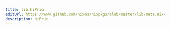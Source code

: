 ```yaml
---
title: lib.hiPrio
editUrl: https://www.github.com/nixos/nixpkgs/blob/master/lib/meta.nix#L15C28
description: hiPrio
---
```




<LinkCard
    title="Contribute Now!"
    description="API Documentation is done in our source code"
    href="https://www.github.com/nixos/nixpkgs/blob/master/lib/meta.nix#L15C28"
/>

